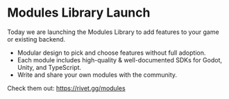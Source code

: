 
# Modules Library Launch

Today we are launching the Modules Library to add features to your game or existing backend.

- Modular design to pick and choose features without full adoption.
- Each module includes high-quality & well-documented SDKs for Godot, Unity, and TypeScript.
- Write and share your own modules with the community.

Check them out: https://rivet.gg/modules

